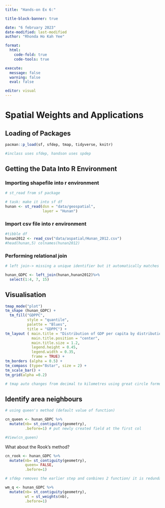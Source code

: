 ```yaml
---
title: "Hands-on Ex 6:"

title-block-banner: true

date: "6 february 2023" 
date-modified: last-modified 
author: "Rhonda Ho Kah Yee"

format: 
  html: 
    code-fold: true 
    code-tools: true

execute: 
  message: false 
  warning: false 
  eval: false

editor: visual
---
```


# Spatial Weights and Applications

## Loading of Packages

```r

pacman::p_load(sf, sfdep, tmap, tidyverse, knitr)

#inclass uses sfdep, handson uses spdep
```

## Getting the Data Into R Environment

### Importing shapefile into r environment

```r
# st_read from sf package 

# task: make it into sf df
hunan <- st_read(dsn = "data/geospatial", 
                 layer = "Hunan") 

```

### Import csv file into r environment

```r

#tibble df
hunan2012 <- read_csv("data/aspatial/Hunan_2012.csv")
#head(hunan,5) colnames(hunan2012)

```

### Performing relational join

```r
# left join-> missing a unique identifier but it automatically matches county

hunan_GDPC <- left_join(hunan,hunan2012)%>%
  select(1:4, 7, 15)
```
## Visualisation
```r
tmap_mode("plot")
tm_shape (hunan_GDPC) + 
  tm_fill("GDPPC",
          style = "quantile",
          palette = "Blues",
          title = "GDPPC") +
tm_layout ( main.title = "Distribution of GDP per capita by distribution",
            main.title.position = "center",
            main.title.size = 1.2,
            legend.height = 0.45,
            legend.width = 0.35,
            frame = TRUE) +
tm_borders (alpha = 0.5) +
tm_compass (type="8star", size = 2) +
tm_scale_bar() + 
tm_grid(alpha =0.2)

# tmap auto changes from decimal to kilometres using great circle formula

```

## Identify area neighbours

```r
# using queen's method (default value of function)

cn_queen <- hunan_GDPC %>%
  mutate(nb= st_contiguity(geometry),
         .before=1) # put newly created field at the first col

#View(cn_queen)
```

::: callout-note
What about the Rook's method?
:::

```r
cn_rook <- hunan_GDPC %>%
  mutate(nb= st_contiguity(geometry),
         queen= FALSE,
         .before=1)
```

```r
# sfdep removes the earlier step and conbines 2 function/ it is redundant

wm_q <- hunan_GDPC %>%
  mutate(nb= st_contiguity(geometry),
         wt = st_weights(nb),
         .before=1)
```
